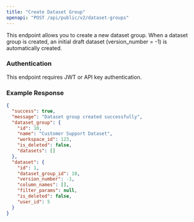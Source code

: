 ```yaml
---
title: "Create Dataset Group"
openapi: "POST /api/public/v2/dataset-groups"
---
```


This endpoint allows you to create a new dataset group. When a dataset group is created, an initial draft dataset (version_number = -1) is automatically created.

### Authentication

This endpoint requires JWT or API key authentication.

### Example Response

```json
{
  "success": true,
  "message": "Dataset group created successfully",
  "dataset_group": {
    "id": 10,
    "name": "Customer Support Dataset",
    "workspace_id": 123,
    "is_deleted": false,
    "datasets": []
  },
  "dataset": {
    "id": 1,
    "dataset_group_id": 10,
    "version_number": -1,
    "column_names": [],
    "filter_params": null,
    "is_deleted": false,
    "user_id": 5
  }
}
```
